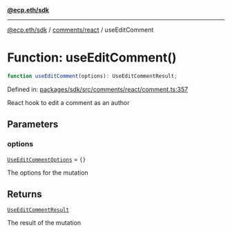 [**@ecp.eth/sdk**](../../../index.mdx)

***

[@ecp.eth/sdk](/sdk-reference/index.mdx) / [comments/react](/sdk-reference/comments/react/index.mdx) / useEditComment

# Function: useEditComment()

```ts
function useEditComment(options): UseEditCommentResult;
```

Defined in: [packages/sdk/src/comments/react/comment.ts:357](https://github.com/ecp-eth/comments-monorepo/blob/main/packages/sdk/src/comments/react/comment.ts#L357)

React hook to edit a comment as an author

## Parameters

### options

[`UseEditCommentOptions`](/sdk-reference/comments/react/type-aliases/UseEditCommentOptions.mdx) = `{}`

The options for the mutation

## Returns

[`UseEditCommentResult`](/sdk-reference/comments/react/type-aliases/UseEditCommentResult.mdx)

The result of the mutation
